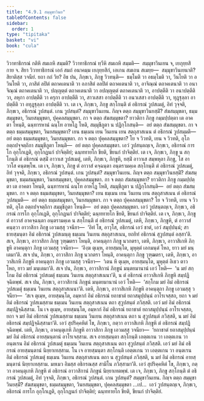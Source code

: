 ```yaml
---
title: "4.9.1 สมฺมุขาวินย"
tableOfContents: false
sidebar:
  order: 1
type: "tipitaka"
basket: "vi"
book: "cula"
---
```



<DynamicBreadcrumb />

<Division number="228" book="cula">

<Paragraph number="936" book="cula">
วิวาทาธิกรณํ กติหิ สมเถหิ สมฺมติ? วิวาทาธิกรณํ ทฺวีหิ สมเถหิ สมฺมติ—  สมฺมุขาวินเยน จ, เยภุยฺยสิกาย จ. สิยา วิวาทาธิกรณํ เอกํ สมถํ อนาคมฺม เยภุยฺยสิกํ, เอเกน สมเถน สเมยฺย—  สมฺมุขาวินเยนาติ? สิยาติสฺส วจนียํ. ยถา กถํ วิย? อิธ ปน, ภิกฺขเว, ภิกฺขู วิวทนฺติ—  ธมฺโมติ วา อธมฺโมติ วา, วินโยติ วา อวินโยติ วา, ภาสิตํ ลปิตํ ตถาคเตนาติ วา อภาสิตํ อลปิตํ ตถาคเตนาติ วา, อาจิณฺณํ ตถาคเตนาติ วา อนาจิณฺณํ ตถาคเตนาติ วา, ปญฺญตฺตํ ตถาคเตนาติ วา อปญฺญตฺตํ ตถาคเตนาติ วา, อาปตฺตีติ วา อนาปตฺตีติ วา, ลหุกา อาปตฺตีติ วา ครุกา อาปตฺตีติ วา, สาวเสสา อาปตฺตีติ วา อนวเสสา อาปตฺตีติ วา, ทุฏฺฐุลฺลา อาปตฺตีติ วา อทุฏฺฐุลฺลา อาปตฺตีติ วา.
</Paragraph>

<Paragraph number="937" book="cula">
เต เจ, ภิกฺขเว, ภิกฺขู สกฺโกนฺติ ตํ อธิกรณํ วูปสเมตุํ, อิทํ วุจฺจติ, ภิกฺขเว, อธิกรณํ วูปสนฺตํ. เกน วูปสนฺตํ? สมฺมุขาวินเยน. กิญฺจ ตตฺถ สมฺมุขาวินยสฺมิํ? สํฆสมฺมุขตา, ธมฺมสมฺมุขตา, วินยสมฺมุขตา, ปุคฺคลสมฺมุขตา. กา จ ตตฺถ สํฆสมฺมุขตา? ยาวติกา ภิกฺขู กมฺมปฺปตฺตา เต อาคตา โหนฺติ, ฉนฺทารหานํ ฉนฺโท อาหโฏ โหติ, สมฺมุขีภูตา น ปฏิกฺโกสนฺติ—  อยํ ตตฺถ สํฆสมฺมุขตา. กา จ ตตฺถ ธมฺมสมฺมุขตา, วินยสมฺมุขตา? เยน ธมฺเมน เยน วินเยน เยน สตฺถุสาสเนน ตํ อธิกรณํ วูปสมฺมติ—  อยํ ตตฺถ ธมฺมสมฺมุขตา, วินยสมฺมุขตา. กา จ ตตฺถ ปุคฺคลสมฺมุขตา? โย จ วิวทติ, เยน จ วิวทติ, อุโภ อตฺถปจฺจตฺถิกา สมฺมุขีภูตา โหนฺติ—  อยํ ตตฺถ ปุคฺคลสมฺมุขตา. เอวํ วูปสนฺตญฺเจ, ภิกฺขเว, อธิกรณํ การโก อุกฺโกเฏติ, อุกฺโกฏนกํ ปาจิตฺติยํ; ฉนฺททายโก ขียติ, ขียนกํ ปาจิตฺติยํ.
</Paragraph>

</Division>
<Division number="229" book="cula">

<Paragraph number="938" book="cula">
เต เจ, ภิกฺขเว, ภิกฺขู น สกฺโกนฺติ ตํ อธิกรณํ ตสฺมิํ อาวาเส วูปสเมตุํ, เตหิ, ภิกฺขเว, ภิกฺขูหิ, ยสฺมิํ อาวาเส สมฺพหุลา ภิกฺขู, โส อาวาโส คนฺตพฺโพ. เต เจ, ภิกฺขเว, ภิกฺขู ตํ อาวาสํ คจฺฉนฺตา อนฺตรามคฺเค สกฺโกนฺติ ตํ อธิกรณํ วูปสเมตุํ, อิทํ วุจฺจติ, ภิกฺขเว, อธิกรณํ วูปสนฺตํ. เกน วูปสนฺตํ? สมฺมุขาวินเยน. กิญฺจ ตตฺถ สมฺมุขาวินยสฺมิํ? สํฆสมฺมุขตา, ธมฺมสมฺมุขตา, วินยสมฺมุขตา, ปุคฺคลสมฺมุขตา. กา จ ตตฺถ สํฆสมฺมุขตา? ยาวติกา ภิกฺขู กมฺมปฺปตฺตา เต อาคตา โหนฺติ, ฉนฺทารหานํ ฉนฺโท อาหโฏ โหติ, สมฺมุขีภูตา น ปฏิกฺโกสนฺติ—  อยํ ตตฺถ สํฆสมฺมุขตา. กา จ ตตฺถ ธมฺมสมฺมุขตา, วินยสมฺมุขตา? เยน ธมฺเมน เยน วินเยน เยน สตฺถุสาสเนน ตํ อธิกรณํ วูปสมฺมติ—  อยํ ตตฺถ ธมฺมสมฺมุขตา, วินยสมฺมุขตา. กา จ ตตฺถ ปุคฺคลสมฺมุขตา? โย จ วิวทติ, เยน จ วิวทติ, อุโภ อตฺถปจฺจตฺถิกา สมฺมุขีภูตา โหนฺติ—  อยํ ตตฺถ ปุคฺคลสมฺมุขตา. เอวํ วูปสนฺตญฺเจ, ภิกฺขเว, อธิกรณํ การโก อุกฺโกเฏติ, อุกฺโกฏนกํ ปาจิตฺติยํ; ฉนฺททายโก ขียติ, ขียนกํ ปาจิตฺติยํ.
</Paragraph>

</Division>
<Division number="230" book="cula">

<Paragraph number="939" book="cula">
เต เจ, ภิกฺขเว, ภิกฺขู ตํ อาวาสํ อาคจฺฉนฺตา อนฺตรามคฺเค น สกฺโกนฺติ ตํ อธิกรณํ วูปสเมตุํ, เตหิ, ภิกฺขเว, ภิกฺขูหิ, ตํ อาวาสํ คนฺตฺวา อาวาสิกา ภิกฺขู เอวมสฺสุ วจนียา—  ‘อิทํ โข, อาวุโส, อธิกรณํ เอวํ ชาตํ, เอวํ สมุปฺปนฺนํ; สาธายสฺมนฺตา อิมํ อธิกรณํ วูปสเมนฺตุ ธมฺเมน วินเยน สตฺถุสาสเนน, ยถยิทํ อธิกรณํ สุวูปสนฺตํ อสฺสา’ติ.
</Paragraph>

<Paragraph number="940" book="cula">
สเจ, ภิกฺขเว, อาวาสิกา ภิกฺขู วุฑฺฒตรา โหนฺติ, อาคนฺตุกา ภิกฺขู นวกตรา, เตหิ, ภิกฺขเว, อาวาสิเกหิ ภิกฺขูหิ อาคนฺตุกา ภิกฺขู เอวมสฺสุ วจนียา—  ‘อิงฺฆ ตุเมฺห, อายสฺมนฺโต, มุหุตฺตํ เอกมนฺตํ โหถ, ยาว มยํ มนฺเตมา’ติ. สเจ ปน, ภิกฺขเว, อาวาสิกา ภิกฺขู นวกตรา โหนฺติ, อาคนฺตุกา ภิกฺขู วุฑฺฒตรา, เตหิ, ภิกฺขเว, อาวาสิเกหิ ภิกฺขูหิ อาคนฺตุกา ภิกฺขู เอวมสฺสุ วจนียา—  ‘เตน หิ ตุเมฺห, อายสฺมนฺโต, มุหุตฺตํ อิเธว ตาว โหถ, ยาว มยํ มนฺเตมา’ติ.
</Paragraph>

<Paragraph number="941" book="cula">
สเจ ปน, ภิกฺขเว, อาวาสิกานํ ภิกฺขูนํ มนฺตยมานานํ เอวํ โหติ—  ‘น มยํ สกฺโกม อิมํ อธิกรณํ วูปสเมตุํ ธมฺเมน วินเยน สตฺถุสาสเนนา’ติ, น ตํ อธิกรณํ อาวาสิเกหิ ภิกฺขูหิ สมฺปฏิจฺฉิตพฺพํ. สเจ ปน, ภิกฺขเว, อาวาสิกานํ ภิกฺขูนํ มนฺตยมานานํ เอวํ โหติ—  ‘สกฺโกม มยํ อิมํ อธิกรณํ วูปสเมตุํ ธมฺเมน วินเยน สตฺถุสาสเนนา’ติ. เตหิ, ภิกฺขเว, อาวาสิเกหิ ภิกฺขูหิ อาคนฺตุกา ภิกฺขู เอวมสฺสุ วจนียา—  ‘สเจ ตุเมฺห, อายสฺมนฺโต, อมฺหากํ อิมํ อธิกรณํ ยถาชาตํ ยถาสมุปฺปนฺนํ อาโรเจสฺสถ, ยถา จ มยํ อิมํ อธิกรณํ วูปสเมสฺสาม ธมฺเมน วินเยน สตฺถุสาสเนน ตถา สุวูปสนฺตํ ภวิสฺสติ. เอวํ มยํ อิมํ อธิกรณํ สมฺปฏิจฺฉิสฺสาม. โน เจ ตุเมฺห, อายสฺมนฺโต, อมฺหากํ อิมํ อธิกรณํ ยถาชาตํ ยถาสมุปฺปนฺนํ อาโรเจสฺสถ, ยถา จ มยํ อิมํ อธิกรณํ วูปสเมสฺสาม ธมฺเมน วินเยน สตฺถุสาสเนน ตถา น สุวูปสนฺตํ ภวิสฺสติ, น มยํ อิมํ อธิกรณํ สมฺปฏิจฺฉิสฺสามา’ติ. เอวํ สุปริคฺคหิตํ โข, ภิกฺขเว, กตฺวา อาวาสิเกหิ ภิกฺขูหิ ตํ อธิกรณํ สมฺปฏิจฺฉิตพฺพํ.
</Paragraph>

<Paragraph number="942" book="cula">
เตหิ, ภิกฺขเว, อาคนฺตุเกหิ ภิกฺขูหิ อาวาสิกา ภิกฺขู เอวมสฺสุ วจนียา—  ‘ยถาชาตํ ยถาสมุปฺปนฺนํ มยํ อิมํ อธิกรณํ อายสฺมนฺตานํ อาโรเจสฺสาม. สเจ อายสฺมนฺตา สกฺโกนฺติ เอตฺตเกน วา เอตฺตเกน วา อนฺตเรน อิมํ อธิกรณํ วูปสเมตุํ ธมฺเมน วินเยน สตฺถุสาสเนน ตถา สุวูปสนฺตํ ภวิสฺสติ. เอวํ มยํ อิมํ อธิกรณํ อายสฺมนฺตานํ นิยฺยาเทสฺสาม. โน เจ อายสฺมนฺตา สกฺโกนฺติ เอตฺตเกน วา เอตฺตเกน วา อนฺตเรน อิมํ อธิกรณํ วูปสเมตุํ ธมฺเมน วินเยน สตฺถุสาสเนน ตถา น สุวูปสนฺตํ ภวิสฺสติ, น มยํ อิมํ อธิกรณํ อายสฺมนฺตานํ นิยฺยาเทสฺสาม. มยเมว อิมสฺส อธิกรณสฺส สามิโน ภวิสฺสามา’ติ. เอวํ สุปริคฺคหิตํ โข, ภิกฺขเว, กตฺวา อาคนฺตุเกหิ ภิกฺขูหิ ตํ อธิกรณํ อาวาสิกานํ ภิกฺขูนํ นิยฺยาเทตพฺพํ.
</Paragraph>

<Paragraph number="943" book="cula">
เต เจ, ภิกฺขเว, ภิกฺขู สกฺโกนฺติ ตํ อธิกรณํ วูปสเมตุํ, อิทํ วุจฺจติ, ภิกฺขเว, อธิกรณํ วูปสนฺตํ. เกน วูปสนฺตํ? สมฺมุขาวินเยน. กิญฺจ ตตฺถ สมฺมุขาวินยสฺมิํ? สํฆสมฺมุขตา, ธมฺมสมฺมุขตา, วินยสมฺมุขตา, ปุคฺคลสมฺมุขตา …เป…  เอวํ วูปสนฺตญฺเจ, ภิกฺขเว, อธิกรณํ การโก อุกฺโกเฏติ, อุกฺโกฏนกํ ปาจิตฺติยํ; ฉนฺททายโก ขียติ, ขียนกํ ปาจิตฺติยํ.
</Paragraph>
</Division>